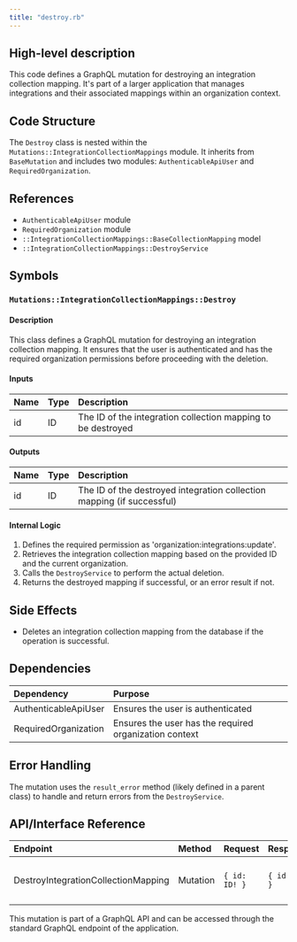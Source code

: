 ```yaml
---
title: "destroy.rb"
---
```


## High-level description
This code defines a GraphQL mutation for destroying an integration collection mapping. It's part of a larger application that manages integrations and their associated mappings within an organization context.

## Code Structure
The `Destroy` class is nested within the `Mutations::IntegrationCollectionMappings` module. It inherits from `BaseMutation` and includes two modules: `AuthenticableApiUser` and `RequiredOrganization`.

## References
- `AuthenticableApiUser` module
- `RequiredOrganization` module
- `::IntegrationCollectionMappings::BaseCollectionMapping` model
- `::IntegrationCollectionMappings::DestroyService`

## Symbols

### `Mutations::IntegrationCollectionMappings::Destroy`
#### Description
This class defines a GraphQL mutation for destroying an integration collection mapping. It ensures that the user is authenticated and has the required organization permissions before proceeding with the deletion.

#### Inputs
| Name | Type | Description |
|:-----|:-----|:------------|
| id | ID | The ID of the integration collection mapping to be destroyed |

#### Outputs
| Name | Type | Description |
|:-----|:-----|:------------|
| id | ID | The ID of the destroyed integration collection mapping (if successful) |

#### Internal Logic
1. Defines the required permission as 'organization:integrations:update'.
2. Retrieves the integration collection mapping based on the provided ID and the current organization.
3. Calls the `DestroyService` to perform the actual deletion.
4. Returns the destroyed mapping if successful, or an error result if not.

## Side Effects
- Deletes an integration collection mapping from the database if the operation is successful.

## Dependencies
| Dependency | Purpose |
|:-----------|:--------|
| AuthenticableApiUser | Ensures the user is authenticated |
| RequiredOrganization | Ensures the user has the required organization context |

## Error Handling
The mutation uses the `result_error` method (likely defined in a parent class) to handle and return errors from the `DestroyService`.

## API/Interface Reference
| Endpoint | Method | Request | Response | Description |
|:---------|:-------|:--------|:---------|:------------|
| DestroyIntegrationCollectionMapping | Mutation | `{ id: ID! }` | `{ id: ID }` | Destroys an integration collection mapping |

This mutation is part of a GraphQL API and can be accessed through the standard GraphQL endpoint of the application.